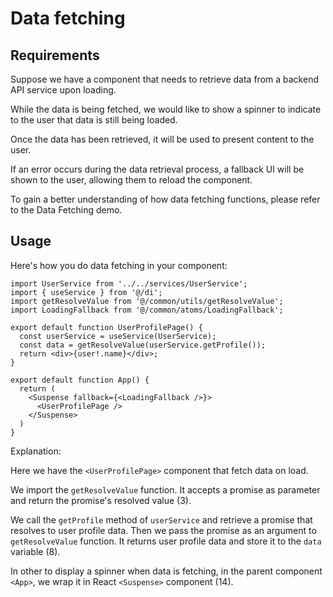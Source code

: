 
# Data fetching

## Requirements

Suppose we have a component that needs to retrieve data from a backend API service upon loading.

While the data is being fetched, we would like to show a spinner to indicate to the user that data is still being loaded.

Once the data has been retrieved, it will be used to present content to the user.

If an error occurs during the data retrieval process, a fallback UI will be shown to the user, allowing them to reload the component.

To gain a better understanding of how data fetching functions, please refer to the Data Fetching demo.


## Usage

Here's how you do data fetching in your component:

```tsx filename="UserProfilePage.tsx" showLineNumbers copy {3, 8, 14}
import UserService from '../../services/UserService';
import { useService } from '@/di';
import getResolveValue from '@/common/utils/getResolveValue';
import LoadingFallback from '@/common/atoms/LoadingFallback';

export default function UserProfilePage() {
  const userService = useService(UserService);
  const data = getResolveValue(userService.getProfile());
  return <div>{user!.name}</div>;
}

export default function App() {
  return (
    <Suspense fallback={<LoadingFallback />}>
      <UserProfilePage />
    </Suspense>
  )
}
```

Explanation:

Here we have the `<UserProfilePage>` component that fetch data on load.

We import the `getResolveValue` function. It accepts a promise as parameter and return the promise's resolved value (3).

We call the `getProfile` method of `userService` and retrieve a promise that resolves to user profile data. Then we pass the promise as an argument to `getResolveValue` function. It returns user profile data and store it to the `data` variable (8).

In other to display a spinner when data is fetching, in the parent component `<App>`, we wrap it in React `<Suspense>` component (14).

